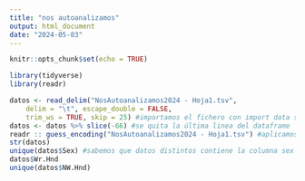 ```yaml
---
title: "nos autoanalizamos"
output: html_document
date: "2024-05-03"
---
```


```r
knitr::opts_chunk$set(echo = TRUE)
```

```r
library(tidyverse)
library(readr)
```


```r
datos <- read_delim("NosAutoanalizamos2024 - Hoja1.tsv", 
    delim = "\t", escape_double = FALSE, 
    trim_ws = TRUE, skip = 25) #importamos el fichero con import data set readr
datos <- datos %>% slice(-66) #se quita la última linea del dataframe
readr :: guess_encoding("NosAutoanalizamos2024 - Hoja1.tsv") #aplicamos este codigo para saber en qua codificacion se encuentra el dataframe
str(datos)
unique(datos$Sex) #sabemos que datos distintos contiene la columna sex
datos$Wr.Hnd
unique(datos$NW.Hnd)
```

